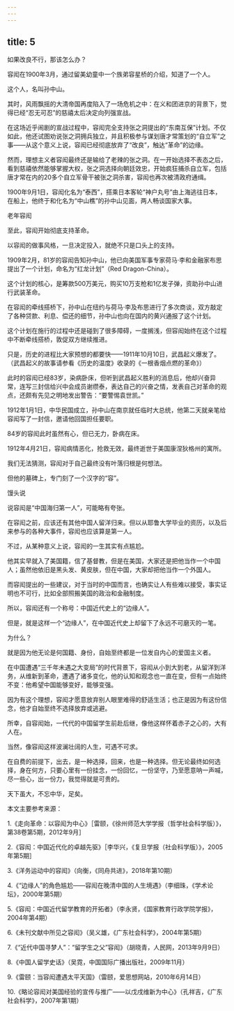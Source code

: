 ```yaml
---
---
---
```

title: 5
---



如果改良不行，那该怎么办？

容闳在1900年3月，通过留美幼童中一个族弟容星桥的介绍，知道了一个人。

这个人，名叫孙中山。

其时，风雨飘摇的大清帝国再度陷入了一场危机之中：在义和团进京的背景下，觉得已经“忍无可忍”的慈禧太后决定向列强宣战。

在这场近乎闹剧的宣战过程中，容闳完全支持张之洞提出的“东南互保”计划。不仅如此，他还试图劝说张之洞拥兵独立，并且积极参与谋划唐才常策划的“自立军”之事——从这个意义上说，容闳已经彻底放弃了“改良”，触达“革命”的边缘。

然而，理想主义者容闳最终还是输给了老辣的张之洞。在一开始选择不表态之后，看到慈禧依然能够掌握大权，张之洞选择向朝廷效忠，开始疯狂捕杀自立军，包括唐才常在内的20多个自立军骨干被张之洞杀害，容闳也再次被清政府通缉。

1900年9月1日，容闳化名为“泰西”，搭乘日本客轮“神户丸号”由上海逃往日本，在船上，他终于和化名为“中山樵”的孙中山见面，两人畅谈国家大事。

老年容闳



至此，容闳开始彻底支持革命。

以容闳的做事风格，一旦决定投入，就绝不只是口头上的支持。

1909年2月，81岁的容闳告知孙中山，他已向美国军事专家荷马·李和金融家布思提出了一个计划，命名为“红龙计划”（Red Dragon-China）。

这个计划的核心，是筹款500万美元，购买10万支枪和1亿发子弹，资助孙中山进行武装革命。

在容闳的牵线搭桥下，孙中山在纽约与荷马·李及布思进行了多次商谈，双方敲定了各种贷款、利息、偿还的细节，孙中山也向在国内的黄兴通报了这个计划。

这个计划在施行的过程中还是碰到了很多障碍，一度搁浅，但容闳始终在这个过程中不断牵线搭桥，敦促双方继续推进。

只是，历史的进程比大家预想的都要快——1911年10月10日，武昌起义爆发了。（武昌起义的故事请参看《历史的温度》收录的《一根香烟点燃的革命》）

此时的容闳已经83岁，染病卧床，但听到武昌起义胜利的消息后，他却兴奋异常，连写三封信给兴中会成员谢缵泰，表达自己的兴奋之情，发表自己对革命的观点，还颇有先见之明地发出警告：“要警惕袁世凯。”

1912年1月1日，中华民国成立，孙中山在南京就任临时大总统，他第二天就亲笔给容闳写了一封信，邀请他回国担任要职。

84岁的容闳此时虽然有心，但已无力，卧病在床。

1912年4月21日，容闳病情恶化，抢救无效，最终逝世于美国康涅狄格州的寓所。

我们无法猜测，容闳对于自己最终没有叶落归根是何想法。

但他的墓碑上，专门刻了一个汉字的“容”。

馒头说

说容闳是“中国海归第一人”，可能略有夸张。

在容闳之前，应该还有其他中国人留洋归来。但以从耶鲁大学毕业的资历，以及后来参与的各种大事件，容闳也应该算是第一人。

不过，从某种意义上说，容闳的一生其实有点尴尬。

他其实早就入了美国籍，信了基督教，但是在美国，大家还是把他当作一个中国人；虽然他依旧是黑头发、黄皮肤，但在中国，大家却把他当作一个外国人。

而容闳提出的一些建议，对于当时的中国而言，也确实让人有些难以接受，事实证明也不可行，比如全部照搬美国的政治和金融制度。

所以，容闳还有一个称号：中国近代史上的“边缘人”。

但是，就是这样一个“边缘人”，在中国近代史上却留下了永远不可磨灭的一笔。

为什么？

就是因为他无论是何国籍、身份，自始至终都是一位发自内心的爱国主义者。

在中国遭遇“三千年未遇之大变局”的时代背景下，容闳从小到大到老，从留洋到洋务，从维新到革命，遭遇了诸多变化，他的认知和观念也一直在变，但有一点始终不变：他希望中国能够变好，能够变强。

因为有这个理想，容闳才愿意放弃别人眼里难得的舒适生活；也正是因为有这份信念，他才自始至终不选择放弃或逃避。

所幸，自容闳始，一代代的中国留学生前赴后继，像他这样怀着赤子之心的，大有人在。

当然，像容闳这样波澜壮阔的人生，可遇不可求。

在自费的前提下，出去，是一种选择，回来，也是一种选择。但无论最终如何选择，身在何方，只要心里有一份挂念，一份回忆，一份坚守，乃至愿意呐一声喊，尽一些心，出一份力，我觉得就是可贵的。

天下虽大，不忘中华，足矣。

本文主要参考来源：

1.《走向革命：以容闳为中心》［雷颐，《徐州师范大学学报（哲学社会科学版）》，第38卷第5期，2012年9月］

2.《容闳：中国近代化的卓越先驱》［李华兴，《复旦学报（社会科学版）》，2005年第5期］

3.《洋务运动中的容闳》（向衡，《同舟共进》，2018年第10期）

4.《“边缘人”的角色尴尬——容闳在晚清中国的人生境遇》（李细珠，《学术论坛》，2000年第5期）

5.《容闳：中国近代留学教育的开拓者》（李永贤，《国家教育行政学院学报》，2004年第4期）

6.《未刊文献中所见之容闳》（吴义雄，《广东社会科学》，2004年第5期）

7.《“近代中国寻梦人”：“留学生之父”容闳》（胡晓青，人民网，2013年9月9日）

8.《中国人留学史话》（吴霓，中国国际广播出版社，2009年11月）

9.《雷颐：当容闳遭遇太平天国》（雷颐，爱思想网站，2010年6月14日）

10.《略论容闳对美国经验的宣传与推广——以戊戌维新为中心》（孔祥吉，《广东社会科学》，2007年第1期）